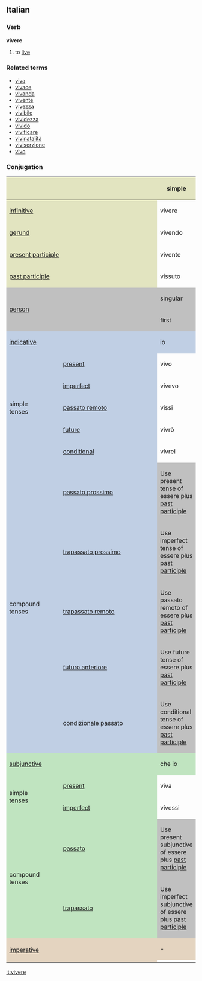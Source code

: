 ==Italian==
===Verb===
'''vivere'''

# to [[live]]

===Related terms===
*[[viva]]
*[[vivace]]
*[[vivanda]]
*[[vivente]]
*[[vivezza]]
*[[vivibile]]
*[[vividezza]]
*[[vivido]]
*[[vivificare]]
*[[vivinatalità]]
*[[viviserzione]]
*[[vivo]]

===Conjugation===

<center>
{| style="background:#F0F0F0"
|-
! colspan="2" style="background:#e2e4c0" |
! colspan="3" style="background:#e2e4c0" | simple
! colspan="3" style="background:#e2e4c0" | compound

|-
! colspan="2" style="background:#e2e4c0" | [[infinitive]]
| colspan="3" | vivere
| colspan="3" | essere vissuto

|-
! colspan="2" style="background:#e2e4c0" | [[gerund]]
| colspan="3" | vivendo
| colspan="3" | essendo vissuto

|-
! colspan="2" style="background:#e2e4c0" | [[present participle]]
| colspan="3" | vivente

|-
! colspan="2" style="background:#e2e4c0" | [[past participle]]
| colspan="3" | vissuto

|-
! colspan="2" rowspan="2" style="background:#C0C0C0" | [[person]]
! colspan="3" style="background:#C0C0C0" | singular
! colspan="3" style="background:#C0C0C0" | plural

|-
! style="background:#C0C0C0;width:12.5%" | first
! style="background:#C0C0C0;width:12.5%" | second
! style="background:#C0C0C0;width:12.5%" | third
! style="background:#C0C0C0;width:12.5%" | first
! style="background:#C0C0C0;width:12.5%" | second
! style="background:#C0C0C0;width:12.5%" | third

|-
! style="background:#c0cfe4" colspan="2" | [[indicative]]
! style="background:#c0cfe4" | io
! style="background:#c0cfe4" | tu
! style="background:#c0cfe4" | lui/lei
! style="background:#c0cfe4" | noi
! style="background:#c0cfe4" | voi
! style="background:#c0cfe4" | loro

|-
! rowspan="5" style="background:#c0cfe4" | simple<br>tenses

! style="height:3em;background:#c0cfe4" | [[present]]
| vivo
| vivi
| vive
| viviamo
| vivete
| vivono

|-
! style="height:3em;background:#c0cfe4" | [[imperfect]]
| vivevo
| vivevi
| viveva
| vivevamo
| vivevate
| vivevano

|-
! style="height:3em;background:#c0cfe4" | [[passato remoto]]
| vissi
| vivesti
| visse
| vivemmo
| viveste
| vissero

|-
! style="height:3em;background:#c0cfe4" | [[future]]
| vivrò
| vivrai
| vivrà
| vivremo
| vivrete
| vivranno

|-
! style="height:3em;background:#c0cfe4" | [[conditional]]
| vivrei
| vivresti
| vivrebbe
| vivremmo
| vivreste
| vivrebbero

|-
! rowspan="5" style="background:#c0cfe4" | compound<br>tenses

! style="height:3em;background:#c0cfe4" | [[passato prossimo]]
! colspan="6" style="background:#C0C0C0" | Use present tense of essere plus [[past participle]]

|-
! style="height:3em;background:#c0cfe4" | [[trapassato prossimo]]
! colspan="6" style="background:#C0C0C0" | Use imperfect tense of essere plus [[past participle]]

|-
! style="height:3em;background:#c0cfe4" | [[trapassato remoto]]
! colspan="6" style="background:#C0C0C0" | Use passato remoto of essere plus [[past participle]]

|-
! style="height:3em;background:#c0cfe4" | [[futuro anteriore]]
! colspan="6" style="background:#C0C0C0" | Use future tense of essere plus [[past participle]]

|-
! style="height:3em;background:#c0cfe4" | [[condizionale passato]]
! colspan="6" style="background:#C0C0C0" | Use conditional tense of essere plus [[past participle]]
|-
! style="background:#c0e4c0" colspan="2" | [[subjunctive]]
! style="background:#c0e4c0" | che io
! style="background:#c0e4c0" | che tu
! style="background:#c0e4c0" | che lui/che lei
! style="background:#c0e4c0" | che noi
! style="background:#c0e4c0" | che voi
! style="background:#c0e4c0" | che loro

|-
! rowspan="2" style="background:#c0e4c0" | simple<br>tenses

! style="height:3em;background:#c0e4c0" | [[present]]
| viva
| viva
| viva
| viviamo
| viviate
| vivano

|-
! style="height:3em;background:#c0e4c0" rowspan="1" | [[imperfect]]
| vivessi
| vivessi
| vivesse
| vivessimo
| viveste
| vivessero

|-
! rowspan="2" style="background:#c0e4c0" | compound<br>tenses

! style="height:3em;background:#c0e4c0" | [[passato]]
! colspan="6" style="background:#C0C0C0" | Use present subjunctive of essere plus [[past participle]]

|-
! rowspan="1" style="height:3em;background:#c0e4c0" | [[trapassato]]
! colspan="6" style="background:#C0C0C0" | Use imperfect subjunctive of essere plus [[past participle]]

|-
! colspan="2" rowspan="2" style="height:3em;background:#e4d4c0" | [[imperative]]
! style="background:#e4d4c0" | -
! style="background:#e4d4c0" | tu
! style="background:#e4d4c0" | lui/lei
! style="background:#e4d4c0" | noi
! style="background:#e4d4c0" | voi
! style="background:#e4d4c0" | loro

|-
|
| vivi
| viva
| viviamo
| vivete
| vivano

|}
</center>
[[it:vivere]]